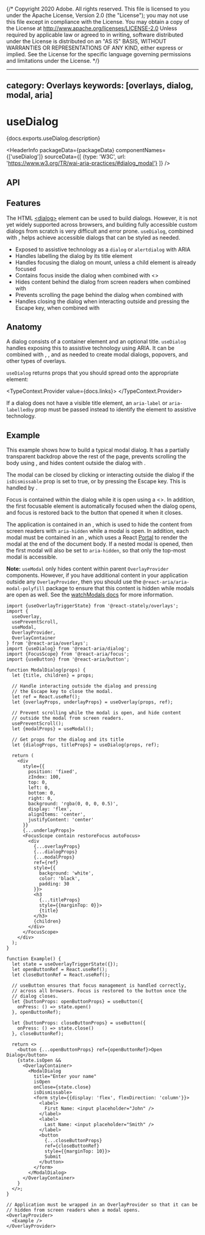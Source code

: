 {/* Copyright 2020 Adobe. All rights reserved.
This file is licensed to you under the Apache License, Version 2.0 (the "License");
you may not use this file except in compliance with the License. You may obtain a copy
of the License at http://www.apache.org/licenses/LICENSE-2.0
Unless required by applicable law or agreed to in writing, software distributed under
the License is distributed on an "AS IS" BASIS, WITHOUT WARRANTIES OR REPRESENTATIONS
OF ANY KIND, either express or implied. See the License for the specific language
governing permissions and limitations under the License. */}



---
category: Overlays
keywords: [overlays, dialog, modal, aria]
---

# useDialog

<PageDescription>{docs.exports.useDialog.description}</PageDescription>

<HeaderInfo
  packageData={packageData}
  componentNames={['useDialog']}
  sourceData={[
    {type: 'W3C', url: 'https://www.w3.org/TR/wai-aria-practices/#dialog_modal'}
  ]} />

## API

<FunctionAPI function={docs.exports.useDialog} links={docs.links} />

## Features

The HTML [&lt;dialog&gt;](https://developer.mozilla.org/en-US/docs/Web/HTML/Element/dialog) element
can be used to build dialogs. However, it is not yet widely supported across browsers, and
building fully accessible custom dialogs from scratch is very difficult and error prone.
`useDialog`, combined with <TypeLink links={overlaysDocs.links} type={overlaysDocs.exports.useModal} />,
helps achieve accessible dialogs that can be styled as needed.

* Exposed to assistive technology as a `dialog` or `alertdialog` with ARIA
* Handles labelling the dialog by its title element
* Handles focusing the dialog on mount, unless a child element is already focused
* Contains focus inside the dialog when combined with &lt;<TypeLink links={focusDocs.links} type={focusDocs.exports.FocusScope} />&gt;
* Hides content behind the dialog from screen readers when combined with <TypeLink links={overlaysDocs.links} type={overlaysDocs.exports.useModal} />
* Prevents scrolling the page behind the dialog when combined with <TypeLink links={overlaysDocs.links} type={overlaysDocs.exports.usePreventScroll} />
* Handles closing the dialog when interacting outside and pressing the <Keyboard>Escape</Keyboard> key, when combined with <TypeLink links={overlaysDocs.links} type={overlaysDocs.exports.useOverlay} />

## Anatomy

<Anatomy />

A dialog consists of a container element and an optional title. `useDialog` handles
exposing this to assistive technology using ARIA. It can be combined
with <TypeLink links={overlaysDocs.links} type={overlaysDocs.exports.useModal} />, <TypeLink links={overlaysDocs.links} type={overlaysDocs.exports.usePreventScroll} />,
and <TypeLink links={overlaysDocs.links} type={overlaysDocs.exports.useOverlay} /> as needed
to create modal dialogs, popovers, and other types of overlays.

`useDialog` returns props that you should spread onto the appropriate element:

<TypeContext.Provider value={docs.links}>
  <InterfaceType properties={docs.links[docs.exports.useDialog.return.id].properties} />
</TypeContext.Provider>

If a dialog does not have a visible title element, an `aria-label` or `aria-labelledby`
prop must be passed instead to identify the element to assistive technology.

## Example

This example shows how to build a typical modal dialog. It has a partially transparent
backdrop above the rest of the page, prevents scrolling the body
using <TypeLink links={overlaysDocs.links} type={overlaysDocs.exports.usePreventScroll} />,
and hides content outside the dialog
with <TypeLink links={overlaysDocs.links} type={overlaysDocs.exports.useModal} />.

The modal can be closed by clicking or interacting outside the dialog if the `isDismissable`
prop is set to true, or by pressing the <Keyboard>Escape</Keyboard> key.
This is handled by <TypeLink links={overlaysDocs.links} type={overlaysDocs.exports.useOverlay} />.

Focus is contained within the dialog while it is open using a
&lt;<TypeLink links={focusDocs.links} type={focusDocs.exports.FocusScope} />&gt;. In addition,
the first focusable element is automatically focused when the dialog opens, and focus is restored
back to the button that opened it when it closes.

The application is contained in an <TypeLink links={overlaysDocs.links} type={overlaysDocs.exports.OverlayProvider} />,
which is used to hide the content from screen readers with `aria-hidden` while a modal is open.
In addition, each modal must be contained in an <TypeLink links={overlaysDocs.links} type={overlaysDocs.exports.OverlayContainer} />,
which uses a React [Portal](https://reactjs.org/docs/portals.html) to render the modal at the
end of the document body. If a nested modal is opened, then the first modal will also be set
to `aria-hidden`, so that only the top-most modal is accessible.

**Note:** `useModal` only hides content within parent `OverlayProvider` components. However, if you have additional content
in your application outside any `OverlayProvider`, then you should use the `@react-aria/aria-modal-polyfill` package to ensure
that this content is hidden while modals are open as well. See the [watchModals docs](../react-aria/watchModals.html) for more information.

```tsx example
import {useOverlayTriggerState} from '@react-stately/overlays';
import {
  useOverlay,
  usePreventScroll,
  useModal,
  OverlayProvider,
  OverlayContainer
} from '@react-aria/overlays';
import {useDialog} from '@react-aria/dialog';
import {FocusScope} from '@react-aria/focus';
import {useButton} from '@react-aria/button';

function ModalDialog(props) {
  let {title, children} = props;

  // Handle interacting outside the dialog and pressing
  // the Escape key to close the modal.
  let ref = React.useRef();
  let {overlayProps, underlayProps} = useOverlay(props, ref);

  // Prevent scrolling while the modal is open, and hide content
  // outside the modal from screen readers.
  usePreventScroll();
  let {modalProps} = useModal();

  // Get props for the dialog and its title
  let {dialogProps, titleProps} = useDialog(props, ref);

  return (
    <div
      style={{
        position: 'fixed',
        zIndex: 100,
        top: 0,
        left: 0,
        bottom: 0,
        right: 0,
        background: 'rgba(0, 0, 0, 0.5)',
        display: 'flex',
        alignItems: 'center',
        justifyContent: 'center'
      }}
      {...underlayProps}>
      <FocusScope contain restoreFocus autoFocus>
        <div
          {...overlayProps}
          {...dialogProps}
          {...modalProps}
          ref={ref}
          style={{
            background: 'white',
            color: 'black',
            padding: 30
          }}>
          <h3
            {...titleProps}
            style={{marginTop: 0}}>
            {title}
          </h3>
          {children}
        </div>
      </FocusScope>
    </div>
  );
}

function Example() {
  let state = useOverlayTriggerState({});
  let openButtonRef = React.useRef();
  let closeButtonRef = React.useRef();

  // useButton ensures that focus management is handled correctly,
  // across all browsers. Focus is restored to the button once the
  // dialog closes.
  let {buttonProps: openButtonProps} = useButton({
    onPress: () => state.open()
  }, openButtonRef);

  let {buttonProps: closeButtonProps} = useButton({
    onPress: () => state.close()
  }, closeButtonRef);

  return <>
    <button {...openButtonProps} ref={openButtonRef}>Open Dialog</button>
    {state.isOpen &&
      <OverlayContainer>
        <ModalDialog
          title="Enter your name"
          isOpen
          onClose={state.close}
          isDismissable>
          <form style={{display: 'flex', flexDirection: 'column'}}>
            <label>
              First Name: <input placeholder="John" />
            </label>
            <label>
              Last Name: <input placeholder="Smith" />
            </label>
            <button
              {...closeButtonProps}
              ref={closeButtonRef}
              style={{marginTop: 10}}>
              Submit
            </button>
          </form>
        </ModalDialog>
      </OverlayContainer>
    }
  </>;
}

// Application must be wrapped in an OverlayProvider so that it can be
// hidden from screen readers when a modal opens.
<OverlayProvider>
  <Example />
</OverlayProvider>
```
